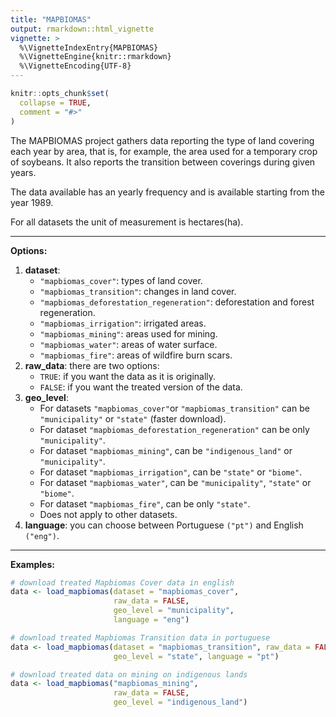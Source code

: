 ```yaml
---
title: "MAPBIOMAS"
output: rmarkdown::html_vignette
vignette: >
  %\VignetteIndexEntry{MAPBIOMAS}
  %\VignetteEngine{knitr::rmarkdown}
  %\VignetteEncoding{UTF-8}
---
```


```r
knitr::opts_chunk$set(
  collapse = TRUE,
  comment = "#>"
)
```

The MAPBIOMAS project gathers data reporting the type of land covering each year by area, that is, for example, the area used for a temporary crop of soybeans. It also reports the transition between coverings during given years.

The data available has an yearly frequency and is available starting from the year 1989.

For all datasets the unit of measurement is hectares(ha). 

***
**Options:**

  1. **dataset**:
     * `"mapbiomas_cover"`: types of land cover.
     * `"mapbiomas_transition"`: changes in land cover.
     * `"mapbiomas_deforestation_regeneration"`: deforestation and forest regeneration.
     * `"mapbiomas_irrigation"`: irrigated areas.
     * `"mapbiomas_mining"`: areas used for mining.
     * `"mapbiomas_water"`: areas of water surface.
     * `"mapbiomas_fire"`: areas of wildfire burn scars.


  2. **raw_data**: there are two options:
     * `TRUE`: if you want the data as it is originally.
     * `FALSE`: if you want the treated version of the data. 


  3. **geo_level**:
     * For datasets `"mapbiomas_cover"`or `"mapbiomas_transition"` can be `"municipality"` or `"state"` (faster download).
     * For dataset `"mapbiomas_deforestation_regeneration"` can be only `"municipality"`.
     * For dataset `"mapbiomas_mining"`, can be `"indigenous_land"` or `"municipality"`.
     * For dataset `"mapbiomas_irrigation"`, can be `"state"` or `"biome"`.
     * For dataset `"mapbiomas_water"`, can be `"municipality"`, `"state"` or `"biome"`.
     * For dataset `"mapbiomas_fire"`, can be only `"state"`.
     * Does not apply to other datasets.


  4. **language**: you can choose between Portuguese `("pt")` and English `("eng")`.
  
***

**Examples:** 
 
```r
# download treated Mapbiomas Cover data in english
data <- load_mapbiomas(dataset = "mapbiomas_cover",
                       raw_data = FALSE,
                       geo_level = "municipality",
                       language = "eng")

# download treated Mapbiomas Transition data in portuguese
data <- load_mapbiomas(dataset = "mapbiomas_transition", raw_data = FALSE,
                       geo_level = "state", language = "pt")

# download treated data on mining on indigenous lands
data <- load_mapbiomas("mapbiomas_mining",
                       raw_data = FALSE,
                       geo_level = "indigenous_land")
```


